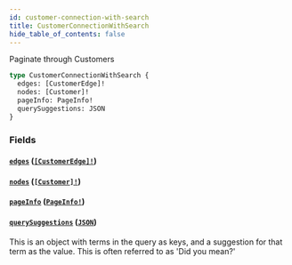 ```yaml
---
id: customer-connection-with-search
title: CustomerConnectionWithSearch
hide_table_of_contents: false
---
```



Paginate through Customers

```graphql
type CustomerConnectionWithSearch {
  edges: [CustomerEdge]!
  nodes: [Customer]!
  pageInfo: PageInfo!
  querySuggestions: JSON
}
```


### Fields

#### [`edges`](#) ([`[CustomerEdge]!`](/demand/api/graphql-admin/reference/objects/customer-edge))




#### [`nodes`](#) ([`[Customer]!`](/demand/api/graphql-admin/reference/objects/customer))




#### [`pageInfo`](#) ([`PageInfo!`](/demand/api/graphql-admin/reference/objects/page-info))




#### [`querySuggestions`](#) ([`JSON`](/demand/api/graphql-admin/reference/scalars/json))

This is an object with terms in the query as keys, and a suggestion for that
term as the value. This is often referred to as 'Did you mean?'




